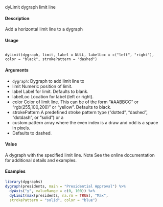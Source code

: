 dyLimit dygraph limit line

#### Description

Add a horizontal limit line to a dygraph

#### Usage

<pre><code>
dyLimit(dygraph, limit, label = NULL, labelLoc = c("left", "right"),
color = "black", strokePattern = "dashed")
</code></pre>

#### Arguments

* ``dygraph``: Dygraph to add limit line to
* limit Numeric position of limit.
* label Label for limit. Defaults to blank.
* labelLoc Location for label (left or right).
* color Color of limit line. This can be of the form "#AABBCC" or "rgb(255,100,200)" or "yellow". Defaults to black.
* strokePattern A predefined stroke pattern type ("dotted", "dashed", "dotdash", or "solid") or a
* custom pattern array where the even index is a draw and odd is a space in pixels.
* Defaults to dashed.

#### Value

A dygraph with the specified limit line.
Note
See the online documentation for additional details and examples.

#### Examples
```r

library(dygraphs)
dygraph(presidents, main = "Presidential Approval") %>%
  dyAxis("y", valueRange = c(0, 100)) %>%
  dyLimit(max(presidents, na.rm = TRUE), "Max",
  strokePattern = "solid", color = "blue")
```
